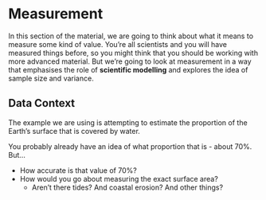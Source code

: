 # Measurement {#sec-measurement .unnumbered}

In this section of the material, we are going to think about what it means to measure some kind of value. You're all scientists and you will have measured things before, so you might think that you should be working with more advanced material. But we're going to look at measurement in a way that emphasises the role of **scientific modelling** and explores the idea of sample size and variance.

::: {.callout-tip}
## Data Context

The example we are using is attempting to estimate the proportion of the Earth's surface that is covered by water.

You probably already have an idea of what proportion that is - about 70%. But…

- How accurate is that value of 70%?
- How would you go about measuring the exact surface area?
  - Aren't there tides? And coastal erosion? And other things?
:::

